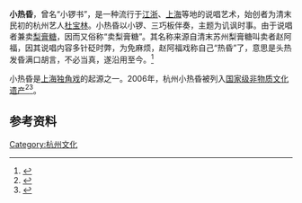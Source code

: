 {{DEFAULTSORT:X小}}
{{中国非物质文化遗产
| 名称 = 小热昏
| 图片 = 
| 图片大小 = 
| 说明 = 
| 申报地区或单位 = [[浙江省|浙江省]][[杭州市|杭州市]]
| 分类 = 曲艺
| 序号 = 274
| 编号项目 = Ⅴ—38
| 登录时间 = 2006年
| 省区市 = 浙江
}}
'''小热昏'''，曾名“小锣书”，是一种流行于[[江浙|江浙]]、[[上海|上海]]等地的说唱艺术，始创者为清末民初的杭州艺人[[杜宝林|杜宝林]]。小热昏以小锣、三巧板伴奏，主题为讥讽时事。由于说唱者兼卖[[梨膏糖|梨膏糖]]，因而又俗称“卖梨膏糖”。其名称来源自清末苏州梨膏糖叫卖者赵阿福，因其说唱内容多针砭时弊，为免麻烦，赵阿福戏称自己“热昏”了，意思是头热发昏满口胡言，不必当真，遂沿用至今。<ref>{{cite book |author=陈健一  |title=《杭州小热昏》 |publisher=上海文艺出版社 |isbn=7-5321-3016-9 |pages=页8|date=2006年6月}}</ref>

小热昏是[[滑稽戏|上海独角戏]]的起源之一。2006年，杭州小热昏被列入[[国家级非物质文化遗产|国家级非物质文化遗产]]<ref>{{cite web|url=http://www.cchfound.cn/doc/4296.html|title=小热昏市级 I-274|publisher=中国华夏文化遗产网|date=2011-04-29|accessdate=2013-08-07|archive-url=https://web.archive.org/web/20130814161829/http://www.cchfound.cn/doc/4296.html|archive-date=2013-08-14|dead-url=yes}}</ref><ref>{{cite web|url=http://www.hangzhou.gov.cn/main/zwdt/ztzj/wh/zi/3.htm|title=杭州小热昏|publisher=杭州市群众艺术馆|accessdate=2013-08-07|archive-date=2012-12-18|archive-url=https://web.archive.org/web/20121218105803/http://www.hangzhou.gov.cn/main/zwdt/ztzj/wh/zi/3.htm|dead-url=yes}}</ref>。

== 参考资料 ==
{{reflist}}
{{hangzhou-stub}}
[[Category:杭州文化|Category:杭州文化]]